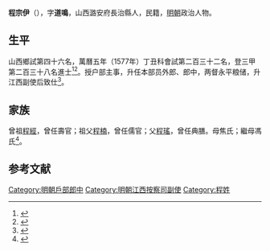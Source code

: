 {{明清人物信息框
| 姓名 = 程宗伊
| 原名 =
| 圖片名稱= 
| 圖片大小 =
| 圖片說明 = 
| 最高職務 =
| 國家 = 大明 
| 爵位 =
| 籍貫 = 山西潞安府長治縣
| 族裔 = 
| 旗籍 = 
| 字號 = 
| 諡號 =
| 出生日期 =
| 出生地點 =山西潞安府長治縣
| 逝世日期 = 
| 逝世地點 =
| 墓葬 =
| 配偶 = 
| 親屬 = 
| 出身 =
* 萬曆五年丁丑科進士
| 經歷 =
| 著作 =  
}}
'''程宗伊'''（{{bd|？||？|catIdx=}}），字'''道鳴'''，山西潞安府長治縣人，民籍，[[明朝|明朝]]政治人物。

== 生平 ==
山西鄉試第四十六名，萬曆五年（1577年）丁丑科會試第二百三十二名，登三甲第二百三十八名進士<ref>{{Cite book|title=《皇明贡举考》卷五|last=（明）[[张朝瑞|张朝瑞]]|first=|publisher=《续修四库全书》史部第828册|year=|isbn=|location=|pages=}}</ref><ref>{{Cite book|title=贡举志五种 上|last=鲁小俊，江俊伟著|first=|publisher=武汉：武汉大学出版社|year=2009|isbn=978-7-307-07043-1|location=|pages=}}</ref>。授户部主事，升任本部员外郎、郎中，两督永平粮储，升江西副使后致仕<ref>{{cite news|title=长治县进士名录|url=http://www.dfz.changzhi.gov.cn/960rn.jsp?urltype=news.NewsContentUrl&wbnewsid=232149&wbtreeid=21514|accessdate=2013-08-11|newspaper=长治市情网|deadurl=yes|archiveurl=https://web.archive.org/web/20130819030251/http://www.dfz.changzhi.gov.cn/960rn.jsp?urltype=news.NewsContentUrl&wbnewsid=232149&wbtreeid=21514|archivedate=2013-08-19}}</ref>。

== 家族 ==
曾祖[[程經|程經]]，曾任壽官；祖父[[程楠|程楠]]，曾任儒官；父[[程瑤|程瑤]]，曾任典膳。母焦氏；繼母馮氏<ref>{{Cite book|title=天一阁藏明代科举录选刊 登科录 点校本|last=龚延明主编|first=|publisher=宁波出版社|year=2016|isbn=978-7-5526-2320-8|location=宁波|pages=|quote=《天一閣藏明代科舉錄選刊.登科錄》之《萬曆五年丁丑科登科錄》}}</ref>。

==参考文献==
{{reflist}}

{{萬曆五年丁丑科殿試金榜}}

[[Category:明朝戶部郎中|Category:明朝戶部郎中]]
[[Category:明朝江西按察司副使|Category:明朝江西按察司副使]]
[[Category:程姓|Category:程姓]]


{{明朝人物小作品}}